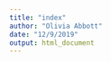 ```yaml
---
title: "index"
author: "Olivia Abbott"
date: "12/9/2019"
output: html_document
---
```

<link rel="stylesheet" href="styles.css" type="text/css">


